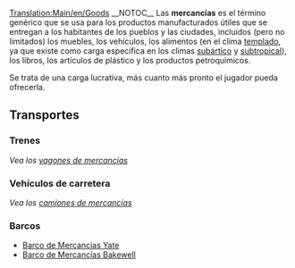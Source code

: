 [[Translation:Main/en/Goods]]
{{es/Carga| carga  = Mercancías
| imagen = Goods.png
| producida =[[Main/es/Fábrica|Fábrica]], [[Main/es/Refinería de petróleo|Refinería de petróleo]], [[Main/es/Aserradero|Aserradero]], [[Main/es/Imprenta|Imprenta]]
| aceptada  =[[Main/es/Pueblo|Pueblo]]
}}
__NOTOC__
Las '''mercancías''' es el término genérico que se usa para los productos manufacturados útiles que se entregan a los habitantes de los pueblos y las ciudades, incluidos (pero no limitados) los muebles, los vehículos, los alimentos (en el clima [[Main/en/Clima/Es#Templado|templado]], ya que existe como carga especifica en los climas [[Main/en/Clima/Es#Subártico|subártico]] y [[Main/en/Clima/Es#Subtropical|subtropical]]), los libros, los artículos de plástico y los productos petroquímicos.

Se trata de una carga lucrativa, más cuanto más pronto el jugador pueda ofrecerla.

==Transportes==
===Trenes===
''Vea los [[Main/es/Vagón de Mercancías|vagones de mercancías]]''

===Vehículos de carretera===
''Vea los [[Main/es/Camiones de Mercancías|camiones de mercancías]]''

===Barcos===
*[[Main/es/Barco de Mercancias Yate|Barco de Mercancias Yate]]
*[[Main/es/Barco de Mercancías Bakewell|Barco de Mercancías Bakewell]]